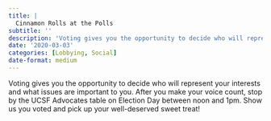 ```yaml
---
title: |
  Cinnamon Rolls at the Polls
subtitle: ''
description: 'Voting gives you the opportunity to decide who will represent your interests and what issues are important to you. '
date: '2020-03-03'
categories: [Lobbying, Social]
date-format: medium 
---
```


Voting gives you the opportunity to decide who will represent your interests and what issues are important to you. After you make your voice count, stop by the UCSF Advocates table on Election Day between noon and 1pm. Show us you voted and pick up your well-deserved sweet treat!

